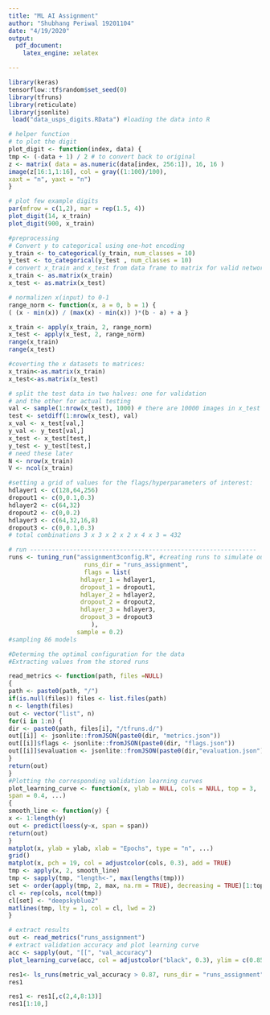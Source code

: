 ---
title: "ML AI Assignment"
author: "Shubhang Periwal 19201104"
date: "4/19/2020"
output:
  pdf_document:
    latex_engine: xelatex

---




```{r}
library(keras) 
tensorflow::tf$random$set_seed(0)
library(tfruns)
library(reticulate)
library(jsonlite)
 load("data_usps_digits.RData") #loading the data into R
```


```{r}
# helper function
# to plot the digit
plot_digit <- function(index, data) {
tmp <- (-data + 1) / 2 # to convert back to original
z <- matrix( data = as.numeric(data[index, 256:1]), 16, 16 )
image(z[16:1,1:16], col = gray((1:100)/100),
xaxt = "n", yaxt = "n")
}

# plot few example digits
par(mfrow = c(1,2), mar = rep(1.5, 4))
plot_digit(14, x_train)
plot_digit(900, x_train)


```

```{r}
#preprocessing
# Convert y to categorical using one-hot encoding
y_train <- to_categorical(y_train, num_classes = 10)
y_test <- to_categorical(y_test , num_classes = 10)
# convert x_train and x_test from data frame to matrix for valid network input
x_train <- as.matrix(x_train)
x_test <- as.matrix(x_test)

# normalizen x(input) to 0-1
range_norm <- function(x, a = 0, b = 1) {
( (x - min(x)) / (max(x) - min(x)) )*(b - a) + a }

x_train <- apply(x_train, 2, range_norm)
x_test <- apply(x_test, 2, range_norm)
range(x_train)
range(x_test)
```


```{r}
#coverting the x datasets to matrices:
x_train<-as.matrix(x_train)
x_test<-as.matrix(x_test)

```






```{r}
# split the test data in two halves: one for validation
# and the other for actual testing
val <- sample(1:nrow(x_test), 1000) # there are 10000 images in x_test
test <- setdiff(1:nrow(x_test), val)
x_val <- x_test[val,]
y_val <- y_test[val,]
x_test <- x_test[test,]
y_test <- y_test[test,]
# need these later
N <- nrow(x_train)
V <- ncol(x_train)
```



```{r}
#setting a grid of values for the flags/hyperparameters of interest:
hdlayer1 <- c(128,64,256)
dropout1 <- c(0,0.1,0.3) 
hdlayer2 <- c(64,32)
dropout2 <- c(0,0.2)
hdlayer3 <- c(64,32,16,8)
dropout3 <- c(0,0.1,0.3)
# total combinations 3 x 3 x 2 x 2 x 4 x 3 = 432
```


```{r}
# run ---------------------------------------------------------------
runs <- tuning_run("assignment3config.R", #creating runs to simulate output
                     runs_dir = "runs_assignment", 
                     flags = list(
                    hdlayer_1 = hdlayer1,
                    dropout_1 = dropout1,
                    hdlayer_2 = hdlayer2,
                    dropout_2 = dropout2,
                    hdlayer_3 = hdlayer3,
                    dropout_3 = dropout3
                       ), 
                   sample = 0.2)
#sampling 86 models

```


```{r}
#Determing the optimal configuration for the data
#Extracting values from the stored runs

read_metrics <- function(path, files =NULL)
{
path <- paste0(path, "/")
if(is.null(files)) files <- list.files(path)
n <- length(files)
out <- vector("list", n)
for(i in 1:n) {
dir <- paste0(path, files[i], "/tfruns.d/")
out[[i]] <- jsonlite::fromJSON(paste0(dir, "metrics.json"))
out[[i]]$flags <- jsonlite::fromJSON(paste0(dir, "flags.json"))
out[[i]]$evaluation <- jsonlite::fromJSON(paste0(dir,"evaluation.json"))
}
return(out)
}
#Plotting the corresponding validation learning curves
plot_learning_curve <- function(x, ylab = NULL, cols = NULL, top = 3,
span = 0.4, ...)
{
smooth_line <- function(y) {
x <- 1:length(y)
out <- predict(loess(y~x, span = span))
return(out)
}
matplot(x, ylab = ylab, xlab = "Epochs", type = "n", ...)
grid()
matplot(x, pch = 19, col = adjustcolor(cols, 0.3), add = TRUE)
tmp <- apply(x, 2, smooth_line)
tmp <- sapply(tmp, "length<-", max(lengths(tmp)))
set <- order(apply(tmp, 2, max, na.rm = TRUE), decreasing = TRUE)[1:top]
cl <- rep(cols, ncol(tmp))
cl[set] <- "deepskyblue2"
matlines(tmp, lty = 1, col = cl, lwd = 2)
}
```


```{r}
# extract results
out <- read_metrics("runs_assignment")
# extract validation accuracy and plot learning curve
acc <- sapply(out, "[[", "val_accuracy")
plot_learning_curve(acc, col = adjustcolor("black", 0.3), ylim = c(0.85, 1),ylab = "Val accuracy", top = 3)
```


```{r}
res1<- ls_runs(metric_val_accuracy > 0.87, runs_dir = "runs_assignment", order = metric_val_accuracy)
res1
```

```{r}
res1 <- res1[,c(2,4,8:13)] 
res1[1:10,] 
```


